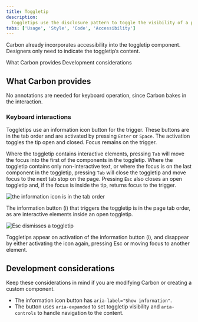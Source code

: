 ```yaml
---
title: Toggletip
description:
  Toggletips use the disclosure pattern to toggle the visibility of a popover. They display additional information upon the click of a UI trigger element and can contain interactive elements.
tabs: ['Usage', 'Style', 'Code', 'Accessibility']
---
```



<PageDescription>

Carbon already incorporates accessibility into the toggletip component. Designers only need to indicate the toggletip’s content.

</PageDescription>

<AnchorLinks>
  <AnchorLink>What Carbon provides</AnchorLink>
  <AnchorLink>Development considerations</AnchorLink>
</AnchorLinks>

## What Carbon provides

No annotations are needed for keyboard operation, since Carbon bakes in the interaction.

### Keyboard interactions

Toggletips use an information icon button for the trigger. These buttons are in the tab order and are activated by pressing `Enter` or `Space`. The activation toggles the tip open and closed. Focus remains on the trigger.

Where the toggletip contains interactive elements, pressing `Tab` will move the focus into the first of the components in the toggletip. Where the toggletip contains only non-interactive text, or where the focus is on the last component in the toggletip, pressing `Tab` will close the toggletip and move focus to the next tab stop on the page.
Pressing `Esc` also closes an open toggletip and, if the focus is inside the tip, returns focus to the trigger.

<Row>
<Column colLg={8}>

![the information icon is in the tab order](images/toggletip-accessibility-1.png)

<Caption>
  The information button (i) that triggers the toggletip is in the page tab order, as are interactive elements inside an open toggletip.
</Caption>

</Column>
</Row>

<Row>
<Column colLg={8}>

![Esc dismisses a toggletip](images/toggletip-accessibility-2.png)

<Caption>
  Toggletips appear on activation of the information button (i), and disappear by either activating the icon again, pressing Esc or moving focus to another element.
</Caption>

</Column>
</Row>

## Development considerations

Keep these considerations in mind if you are modifying Carbon or creating a
custom component.

- The information icon button has `aria-label="Show information"`.
- The button uses `aria-expanded` to set toggletip visibility and `aria-controls` to handle navigation to the content.